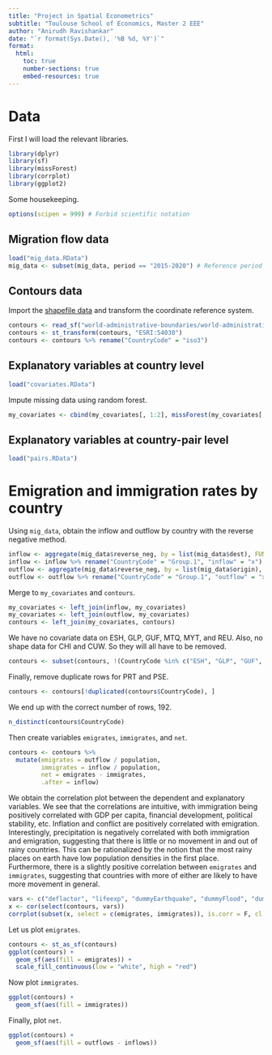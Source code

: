 ```yaml
---
title: "Project in Spatial Econometrics"
subtitle: "Toulouse School of Economics, Master 2 EEE"
author: "Anirudh Ravishankar"
date: "`r format(Sys.Date(), '%B %d, %Y')`"
format:
  html:
    toc: true
    number-sections: true
    embed-resources: true
---
```


# Data

First I will load the relevant libraries.

```r
library(dplyr)
library(sf)
library(missForest)
library(corrplot)
library(ggplot2)
```

Some housekeeping.

```r
options(scipen = 999) # Forbid scientific notation
```

## Migration flow data

```r
load("mig_data.RData")
mig_data <- subset(mig_data, period == "2015-2020") # Reference period is 2015-2020
```

## Contours data

Import the [shapefile data](https://public.opendatasoft.com/api/explore/v2.1/catalog/datasets/world-administrative-boundaries/exports/shp?lang=en&timezone=Europe%2FBerlin) and transform the coordinate reference system.

```r
contours <- read_sf("world-administrative-boundaries/world-administrative-boundaries.shp")
contours <- st_transform(contours, "ESRI:54030")
contours <- contours %>% rename("CountryCode" = "iso3")
```

## Explanatory variables at country level

```r
load("covariates.RData")
```

Impute missing data using random forest.

```r
my_covariates <- cbind(my_covariates[, 1:2], missForest(my_covariates[, 3:19])[["ximp"]])
```

## Explanatory variables at country-pair level

```r
load("pairs.RData")
```

# Emigration and immigration rates by country

Using `mig_data`, obtain the inflow and outflow by country with the reverse negative method.

```r
inflow <- aggregate(mig_data$reverse_neg, by = list(mig_data$dest), FUN = sum)
inflow <- inflow %>% rename("CountryCode" = "Group.1", "inflow" = "x")
outflow <- aggregate(mig_data$reverse_neg, by = list(mig_data$origin), FUN = sum)
outflow <- outflow %>% rename("CountryCode" = "Group.1", "outflow" = "x")
```

Merge to `my_covariates` and `contours`.

```r
my_covariates <- left_join(inflow, my_covariates)
my_covariates <- left_join(outflow, my_covariates)
contours <- left_join(my_covariates, contours)
```

We have no covariate data on ESH, GLP, GUF, MTQ, MYT, and REU. Also, no shape data for CHI and CUW. So they will all have to be removed.

```r
contours <- subset(contours, !(CountryCode %in% c("ESH", "GLP", "GUF", "MTQ", "MYT", "REU", "CHI", "CUW")))
```

Finally, remove duplicate rows for PRT and PSE.

```r
contours <- contours[!duplicated(contours$CountryCode), ]
```

We end up with the correct number of rows, 192.

```r
n_distinct(contours$CountryCode)
```

Then create variables `emigrates`, `immigrates`, and `net`.

```r
contours <- contours %>% 
  mutate(emigrates = outflow / population,
         immigrates = inflow / population,
         net = emigrates - immigrates,
         .after = inflow)
```

We obtain the correlation plot between the dependent and explanatory variables. We see that the correlations are intuitive, with immigration being positively correlated with GDP per capita, financial development, political stability, etc. Inflation and conflict are positively correlated with emigration. Interestingly, precipitation is negatively correlated with both immigration and emigration, suggesting that there is little or no movement in and out of rainy countries. This can be rationalized by the notion that the most rainy places on earth have low population densities in the first place. Furthermore, there is a slightly positive correlation between `emigrates` and `immigrates`, suggesting that countries with more of either are likely to have more movement in general.

```r
vars <- c("deflactor", "lifeexp", "dummyEarthquake", "dummyFlood", "dummyStorm", "GDPpercapita_UN", "FD", "population", "politicalstability", "landlocked", "conflictpercapita", "vulnerability", "prec_3days", "heat_wave", "dry_wave", "emigrates", "immigrates")
x <- cor(select(contours, vars))
corrplot(subset(x, select = c(emigrates, immigrates)), is.corr = F, cl.pos = "r", cl.ratio = 1, cl.align.text = "l")
```

Let us plot `emigrates`.

```r
contours <- st_as_sf(contours)
ggplot(contours) +
  geom_sf(aes(fill = emigrates)) +
  scale_fill_continuous(low = "white", high = "red")
```

Now plot `immigrates`.

```r
ggplot(contours) +
  geom_sf(aes(fill = immigrates))
```

Finally, plot `net`.

```r
ggplot(contours) +
  geom_sf(aes(fill = outflows - inflows))
```
